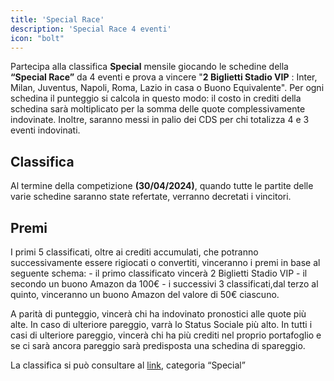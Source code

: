 ```yaml
---
title: 'Special Race'
description: 'Special Race 4 eventi'
icon: "bolt"
---
```


Partecipa alla classifica **Special** mensile giocando le schedine della **“Special Race”** 
da 4 eventi e prova a vincere "**2 Biglietti Stadio VIP** : Inter, Milan, Juventus, Napoli, Roma, 
Lazio in casa o Buono Equivalente". Per ogni schedina il punteggio si calcola in questo modo: il 
costo in crediti della schedina sarà moltiplicato per la somma delle quote complessivamente 
indovinate. Inoltre, saranno messi in palio dei CDS per chi totalizza 4 e 3 eventi indovinati.

## Classifica 
Al termine della competizione **(30/04/2024)**, quando tutte le partite delle varie 
schedine saranno state refertate, verranno decretati i vincitori. 

## Premi 
I primi 5 classificati, oltre ai crediti accumulati, che potranno successivamente essere 
rigiocati o convertiti, vinceranno i premi in base al seguente schema:
    - il primo classificato vincerà 2 Biglietti Stadio VIP
    - il secondo un buono Amazon da 100€
    - i successivi 3 classificati,dal terzo al quinto, vinceranno un buono Amazon del valore di 50€ ciascuno. 

<Note>
A parità di punteggio, vincerà chi ha indovinato pronostici alle quote più alte. In caso di ulteriore pareggio, varrà lo 
Status Sociale più alto. In tutti i casi di ulteriore pareggio, vincerà chi ha più crediti nel proprio 
portafoglio e se ci sarà ancora pareggio sarà predisposta una schedina di spareggio. 
</Note>

La classifica si può consultare al [link](https://corrieredellosport.fun/ranking), categoria “Special”